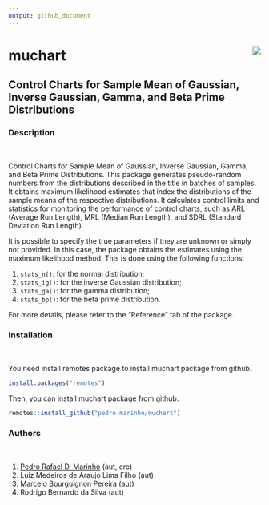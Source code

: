 ```yaml
---
output: github_document
---
```


# muchart <img src="logo.png" align="right" />

## Control Charts for Sample Mean of Gaussian, Inverse Gaussian, Gamma, and Beta Prime Distributions

### Description

<br>

Control Charts for Sample Mean of Gaussian, Inverse Gaussian, Gamma, and Beta
Prime Distributions. This package generates pseudo-random numbers from the
distributions described in the title in batches of samples. It obtains maximum
likelihood estimates that index the distributions of the sample means of the
respective distributions. It calculates control limits and statistics for
monitoring the performance of control charts, such as ARL (Average Run Length),
MRL (Median Run Length), and SDRL (Standard Deviation Run Length).

It is possible to specify the true parameters if they are unknown or simply not provided. In this case, the package obtains the estimates using the maximum likelihood method. This is done using the following functions:

1. `stats_n()`: for the normal distribution;
2. `stats_ig()`: for the inverse Gaussian distribution;
3. `stats_ga()`: for the gamma distribution;
4. `stats_bp()`: for the beta prime distribution.

For more details, please refer to the "Reference" tab of the package.

### Installation

<br>

You need install remotes package to install muchart package from github.

```r
install.packages("remotes")
```

Then, you can install muchart package from github.

```r
remotes::install_github("pedro-marinho/muchart")
```

### Authors

<br>

1. [Pedro Rafael D. Marinho](https://prdm0.rbind.io/) (aut, cre)
2. Luiz Medeiros de Araujo Lima Filho (aut)
3. Marcelo Bourguignon Pereira (aut)
4. Rodrigo Bernardo da Silva (aut)